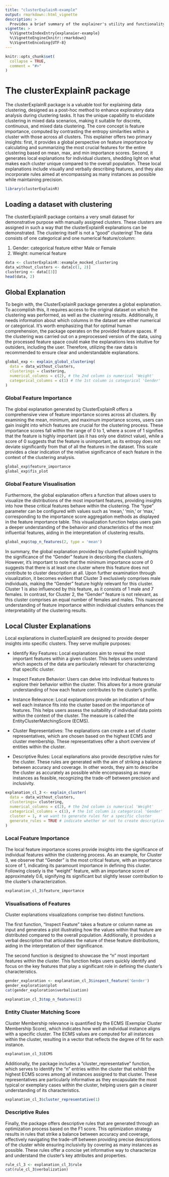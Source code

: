 ```yaml
---
title: "clusterExplainR-example"
output: rmarkdown::html_vignette
description: >
  Provides a brief summary of the explainer's utility and functionality. Utilizes a small dataset included in the library, which features manually assigned clusters exclusively for demonstration and illustrative purposes.
vignette: >
  %\VignetteIndexEntry{explanaier-example}
  %\VignetteEngine{knitr::rmarkdown}
  %\VignetteEncoding{UTF-8}
---
```


```r
knitr::opts_chunk$set(
  collapse = TRUE,
  comment = "#>"
)
```
# The clusterExplainR package

The clusterExplainR package is a valuable tool for explaining data clustering, designed as a post-hoc method to enhance exploratory data analysis during clustering tasks. It has the unique capability to elucidate clustering in mixed data scenarios, making it suitable for discrete, continuous, and mixed data clustering. The core concept is feature importance, computed by contrasting the entropy similarities within a cluster with those across all clusters. This explainer offers two primary insights: first, it provides a global perspective on feature importance by calculating and summarizing the most crucial features for the entire clustering based on mean, max, and min importance scores. Second, it generates local explanations for individual clusters, shedding light on what makes each cluster unique compared to the overall population. These local explanations include visually and verbally describing features, and they also incorporate rules aimed at encompassing as many instances as possible while maintaining precision.

```r
library(clusterExplainR)
```
## Loading a dataset with clustering

The clusterExplainR package contains a very small dataset for demonstrative purpose with manually assigned clusters. These clusters are assigned in such a way that the clusterExplainR explanations can be demonstrated. The clustering itself is not a "good" clustering!
The data consists of one categorical and one numerical feature/column:

1. Gender: categorical feature either Male or Female
2. Weight: numerical feature

```r
data <- clusterExplainR::example_mocked_clustering
data_without_clusters <- data[c(1, 2)]
clustering <- data[[3]]
head(data, 2)
```

## Global Explanation

To begin with, the ClusterExplainR package generates a global explanation. To accomplish this, it requires access to the original dataset on which the clustering was performed, as well as the clustering results. Additionally, it needs information about which columns in the dataset are either numerical or categorical. It's worth emphasizing that for optimal human comprehension, the package operates on the provided feature spaces. If the clustering was carried out on a preprocessed version of the data, using the processed feature space could make the explanations less intuitive for outsiders, including the user. Therefore, utilizing the raw data is recommended to ensure clear and understandable explanations.

```r
global_exp <- explain_global_clustering(
  data = data_without_clusters, 
  clusterings = clustering,
  numerical_columns = c(2), # the 2nd column is numerical 'Weight'
  categorical_columns = c(1) # the 1st column is categorical 'Gender'
)
```

### Global Feature Importance

The global explanation generated by ClusterExplainR offers a comprehensive view of feature importance scores across all clusters. By examining the mean, minimum, and maximum importance scores, users can gain insight into which features are crucial for the clustering process. These importance scores fall within the range of 0 to 1, where a score of 1 signifies that the feature is highly important (as it has only one distinct value), while a score of 0 suggests that the feature is unimportant, as its entropy does not deviate significantly from that of all the features in the dataset. This scale provides a clear indication of the relative significance of each feature in the context of the clustering analysis.

```r
global_exp$feature_importance
global_exp$fis_plot
```

### Global Feature Visualisation

Furthermore, the global explanation offers a function that allows users to visualize the distributions of the most important features, providing insights into how these critical features behave within the clustering. The "type" parameter can be configured with values such as 'mean,' 'min,' or 'max,' corresponding to the importance score aggregation methods as displayed in the feature importance table. This visualization function helps users gain a deeper understanding of the behavior and characteristics of the most influential features, aiding in the interpretation of clustering results.

```r
global_exp$top_n_features(2, type = 'mean')
```

In summary, the global explanation provided by clusterExplainR highlights the significance of the "Gender" feature in describing the clusters. However, it's important to note that the minimum importance score of 0 suggests that there is at least one cluster where this feature does not contribute to cluster description at all. Upon further examination through visualization, it becomes evident that Cluster 3 exclusively comprises male individuals, making the "Gender" feature highly relevant for this cluster. Cluster 1 is also influenced by this feature, as it consists of 1 male and 7 females. In contrast, for Cluster 2, the "Gender" feature is not relevant, as this cluster comprises an equal number of females and males. This nuanced understanding of feature importance within individual clusters enhances the interpretability of the clustering results.

## Local Cluster Explanations

Local explanations in clusterExplainR are designed to provide deeper insights into specific clusters. They serve multiple purposes:

- Identify Key Features: Local explanations aim to reveal the most important features within a given cluster. This helps users understand which aspects of the data are particularly relevant for characterizing that specific cluster.

- Inspect Feature Behavior: Users can delve into individual features to explore their behavior within the cluster. This allows for a more granular understanding of how each feature contributes to the cluster's profile.

- Instance Relevance: Local explanations provide an indication of how well each instance fits into the cluster based on the importance of features. This helps users assess the suitability of individual data points within the context of the cluster. The measure is called the EntityClusterMatchingScore (ECMS).

- Cluster Representatives: The explanations can create a set of cluster representatives, which are chosen based on the highest ECMS and cluster membership. These representatives offer a short overview of entities within the cluster.

- Descriptive Rules: Local explanations also provide descriptive rules for the cluster. These rules are generated with the aim of striking a balance between accuracy and coverage. In other words, they aim to describe the cluster as accurately as possible while encompassing as many instances as feasible, recognizing the trade-off between precision and inclusivity.

```r
explanation_cl_3 <- explain_cluster(
  data = data_without_clusters,
  clusterings= clustering,
  numerical_columns = c(2), # the 2nd column is numerical 'Weight'
  categorical_columns = c(1), # the 1st column is categorical 'Gender'
  cluster = 1, # we want to generate rules for a specific cluster
  generate_rules = TRUE # indicate whether or not to create descriptive rules
)
```

### Local Feature Importance

The local feature importance scores provide insights into the significance of individual features within the clustering process. As an example, for Cluster 3, we observe that "Gender" is the most critical feature, with an importance score of 1, indicating its paramount importance in defining this cluster. Following closely is the "weight" feature, with an importance score of approximately 0.6, signifying its significant but slightly lesser contribution to the cluster's characterization.

```r
explanation_cl_3$feature_importance
```

### Visualisations of Features

Cluster explanations visualizations comprise two distinct functions.

The first function, "Inspect Feature" takes a feature or column name as input and generates a plot illustrating how the values within that feature are distributed compared to the overall population. Additionally, it provides a verbal description that articulates the nature of these feature distributions, aiding in the interpretation of their significance.

The second function is designed to showcase the "n" most important features within the cluster. This function helps users quickly identify and focus on the key features that play a significant role in defining the cluster's characteristics.

```r
gender_exploration <- explanation_cl_3$inspect_feature('Gender')
gender_exploration$plot
cat(gender_exploration$verbalisation)
```

```r
explanation_cl_3$top_n_features(2)
```

### Entity Cluster Matching Score

Cluster Membership relevance is quantified by the ECMS (Exemplar Cluster Membership Score), which indicates how well an individual instance aligns with a specific cluster. The ECMS values are computed for all instances within the cluster, resulting in a vector that reflects the degree of fit for each instance.

```r
explanation_cl_3$ECMS
```

Additionally, the package includes a "cluster_representative" function, which serves to identify the "n" entries within the cluster that exhibit the highest ECMS scores among all instances assigned to that cluster. These representatives are particularly informative as they encapsulate the most typical or exemplary cases within the cluster, helping users gain a clearer understanding of its characteristics.

```r
explanation_cl_3$cluster_representative(1)
```

### Descriptive Rules

Finally, the package offers descriptive rules that are generated through an optimization process based on the F1 score. This optimization strategy results in rules that strike a balance between accuracy and coverage, effectively navigating the trade-off between providing precise descriptions of the cluster while ensuring inclusivity by covering as many instances as possible. These rules offer a concise yet informative way to characterize and understand the cluster's key attributes and properties.

```r
rule_cl_3 <- explanation_cl_3$rule
cat(rule_cl_3$verbalization)
```


